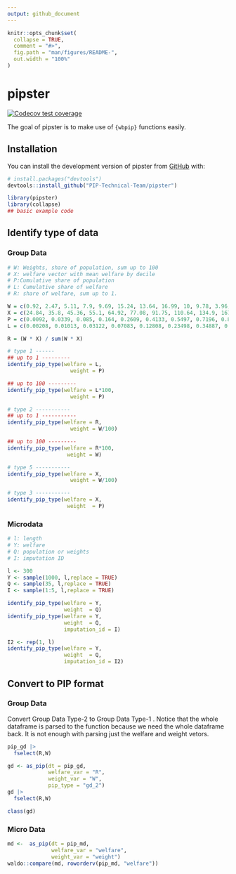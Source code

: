 ```yaml
---
output: github_document
---
```


<!-- README.md is generated from README.Rmd. Please edit that file -->

```r
knitr::opts_chunk$set(
  collapse = TRUE,
  comment = "#>",
  fig.path = "man/figures/README-",
  out.width = "100%"
)
```

# pipster

<!-- badges: start -->
[![Codecov test coverage](https://codecov.io/gh/PIP-Technical-Team/pipster/branch/PROD/graph/badge.svg)](https://app.codecov.io/gh/PIP-Technical-Team/pipster?branch=PROD)
<!-- badges: end -->

The goal of pipster is to make use of `{wbpip}` functions easily. 

## Installation

You can install the development version of pipster from [GitHub](https://github.com/) with:

``` r
# install.packages("devtools")
devtools::install_github("PIP-Technical-Team/pipster")
```

```r
library(pipster)
library(collapse)
## basic example code
```

## Identify type of data

### Group Data

```r
# W: Weights, share of population, sum up to 100
# X: welfare vector with mean welfare by decile
# P:Cumulative share of population
# L: Cumulative share of welfare
# R: share of welfare, sum up to 1.

W = c(0.92, 2.47, 5.11, 7.9, 9.69, 15.24, 13.64, 16.99, 10, 9.78, 3.96, 1.81, 2.49)
X = c(24.84, 35.8, 45.36, 55.1, 64.92, 77.08, 91.75, 110.64, 134.9, 167.76, 215.48, 261.66, 384.97)
P = c(0.0092, 0.0339, 0.085, 0.164, 0.2609, 0.4133, 0.5497, 0.7196, 0.8196, 0.9174, 0.957, 0.9751, 1)
L = c(0.00208, 0.01013, 0.03122, 0.07083, 0.12808, 0.23498, 0.34887, 0.51994, 0.6427, 0.79201, 0.86966, 0.91277, 1)

R = (W * X) / sum(W * X)

```

```r
# type 1 ------
## up to 1 ---------
identify_pip_type(welfare = L,
                    weight = P)

## up to 100 ---------
identify_pip_type(welfare = L*100,
                    weight = P)

# type 2 -----------
## up to 1 -----------
identify_pip_type(welfare = R,
                    weight = W/100)

## up to 100 ---------
identify_pip_type(welfare = R*100,
                   weight = W)

# type 5 -----------
identify_pip_type(welfare = X,
                    weight = W/100)

# type 3 -----------
identify_pip_type(welfare = X,
                   weight  = P)
```


### Microdata


```r

# l: length
# Y: welfare
# Q: population or weights
# I: imputation ID

l <- 300
Y <- sample(1000, l,replace = TRUE)
Q <- sample(35, l,replace = TRUE)
I <- sample(1:5, l,replace = TRUE)
```

```r
identify_pip_type(welfare = Y,
                  weight  = Q)
identify_pip_type(welfare = Y,
                  weight  = Q,
                  imputation_id = I)

I2 <- rep(1, l)
identify_pip_type(welfare = Y,
                  weight  = Q,
                  imputation_id = I2)
```



## Convert to PIP format

### Group Data

Convert Group Data Type-2  to Group Data Type-1 . 
Notice that the whole dataframe is parsed to the function because we need the whole dataframe back. It is not enough with parsing just the welfare and weight vetors. 
```r
pip_gd |> 
  fselect(R,W)

gd <- as_pip(dt = pip_gd,
             welfare_var = "R",
             weight_var = "W",
             pip_type = "gd_2")
gd |> 
  fselect(R,W)

class(gd)

```

### Micro Data

```r
md <-  as_pip(dt = pip_md,
              welfare_var = "welfare",
              weight_var = "weight") 
waldo::compare(md, roworderv(pip_md, "welfare"))

    
```




